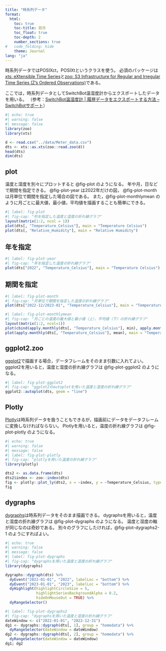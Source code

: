 ```yaml
---
title: "時系列データ"
format:
  html:
    toc: true
    toc-title: 目次
    toc_float: true
    toc-depth: 2
    number_sections: true
#   code_folding: hide
    theme: Journal
lang: "ja"
---
```


時系列データではPOSIXct，POSIXtというクラスを使う。
必須のパッケージは[xts: eXtensible Time Series](https://cran.r-project.org/web/packages/xts/index.html){target="_blank"}と[zoo: S3 Infrastructure for Regular and Irregular Time Series (Z's Ordered Observations)](https://cran.r-project.org/web/packages/zoo/index.html){target="_blank"}である。

ここでは，時系列データとしてSwitchBot温湿度計からエクスポートしたデータを用いる。
（参考：[SwitchBot温湿度計 | 履歴データをエクスポートする方法 – SwitchBotサポート](https://support.switch-bot.com/hc/ja/articles/360037754674-SwitchBot%E6%B8%A9%E6%B9%BF%E5%BA%A6%E8%A8%88-%E5%B1%A5%E6%AD%B4%E3%83%87%E3%83%BC%E3%82%BF%E3%82%92%E3%82%A8%E3%82%AF%E3%82%B9%E3%83%9D%E3%83%BC%E3%83%88%E3%81%99%E3%82%8B%E6%96%B9%E6%B3%95){target="_blank"}）

```r
#| echo: true
#| warning: false
#| message: false
library(zoo)
library(xts)

d <- read.csv("../data/Meter_data.csv")
dts <- xts::as.xts(zoo::read.zoo(d))
head(dts)
dim(dts)
```

## plot

温度と湿度を別々にプロットすると @fig-plot のようになる。
年や月，日などで期間を指定できる。
@fig-plot-year は2022年だけの図， @fig-plot-month は月単位で期間を指定した場合の図である。
また，@fig-plot-monthlymean のように月ごとに最大値，最小値，平均値を描画することも簡単にできる。

```r
#| label: fig-plot
#| fig-cap: "列を指定した温度と湿度の折れ線グラフ"
layout(matrix(1:2, ncol = 1))
plot(dts[, "Temperature_Celsius"], main = "Temperature Celsius")
plot(dts[, "Relative_Humidity"], main = "Relative Humidity")
```

:::{.panel-tabset}
## 年を指定
```r
#| label: fig-plot-year
#| fig-cap: "年を指定した温度の折れ線グラフ"
plot(dts["2022", "Temperature_Celsius"], main = "Temperature Celsius")
```

## 期間を指定
```r
#| label: fig-plot-month
#| fig-cap: "月単位で期間を指定した温度の折れ線グラフ"
plot(dts["2022-12/2023-01", "Temperature_Celsius"], main = "Temperature Celsius")
```
:::

```r
#| label: fig-plot-monthlymean
#| fig-cap: "月ごとの温度の最大値と最小値（上），平均値（下）の折れ線グラフ"
layout(matrix(1:2, ncol=1))
plot(cbind(apply.monthly(dts[, "Temperature_Celsius"], min), apply.monthly(dts[, "Temperature_Celsius"], max)), main = "Temperature Celsius")
plot(apply.monthly(dts[, "Temperature_Celsius"], mean), main = "Temperature Celsius")
```

## ggplot2.zoo

[ggplot2](https://ggplot2.tidyverse.org/){target="_blank"}で描画する場合，データフレームをそのまま引数に入れてよい。
ggplot2を用いると，温度と湿度の折れ線グラフは @fig-plot-ggplot2 のようになる。

```r
#| label: fig-plot-ggplot2
#| fig-cap: "ggplot2のautoplotを用いた温度と湿度の折れ線グラフ"
ggplot2::autoplot(dts, geom = "line")
```

## Plotly

[Plotly](https://plotly.com/r/){target="_blank"}は時系列データを扱うこともできるが，描画前にデータをデータフレームに変換しなければならない。
Plotlyを用いると，温度の折れ線グラフは @fig-plot-plotly のようになる。

```r
#| echo: true
#| warning: false
#| message: false
#| label: fig-plot-plotly
#| fig-cap: "plotlyを用いた温度の折れ線グラフ"
library(plotly)

dts2 <- as.data.frame(dts)
dts2$index <- zoo::index(dts)
fig <- plotly::plot_ly(dts2, x = ~index, y = ~Temperature_Celsius, type = 'scatter', mode = 'lines')
fig
```

## dygraphs

[dygraphs](https://rstudio.github.io/dygraphs/){target="_blank"}は時系列データをそのまま描画できる。
dygraphsを用いると，温度と湿度の折れ線グラフは @fig-plot-dygraphs のようになる。
温度と湿度の軸が同じなのは奇妙である。
別々のグラフにしたければ，@fig-plot-dygraphs2-1 のようにすればよい。

```r
#| echo: true
#| warning: false
#| message: false
#| label: fig-plot-dygraphs
#| fig-cap: "dygraphsを用いた温度と湿度の折れ線グラフ"
library(dygraphs)

dygraphs::dygraph(dts) %>%
  dyEvent("2022-01-01", "2022", labelLoc = "bottom") %>%
  dyEvent("2023-01-01", "2023", labelLoc = "bottom") %>%
  dyHighlight(highlightCircleSize = 5,
              highlightSeriesBackgroundAlpha = 0.2,
              hideOnMouseOut = TRUE) %>%
  dyRangeSelector()
```

```r
#| label: fig-plot-dygraphs2
#| fig-cap: "dygraphsを用いた温度と湿度の折れ線グラフ"
dateWindow <- c("2022-01-01", "2022-12-31")
dg1 <- dygraphs::dygraph(dts[, 1], group = "homedata") %>%
  dyRangeSelector(dateWindow = dateWindow)
dg2 <- dygraphs::dygraph(dts[, 2], group = "homedata") %>%
  dyRangeSelector(dateWindow = dateWindow)
dg1; dg2
```
